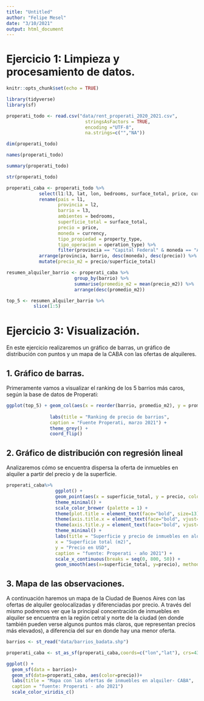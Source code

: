 ```yaml
---
title: "Untitled"
author: "Felipe Mesel"
date: "3/10/2021"
output: html_document
---
```


# Ejercicio 1: Limpieza y procesamiento de datos.

```r
knitr::opts_chunk$set(echo = TRUE)
```

```r
library(tidyverse)
library(sf)
```

```r
properati_todo <- read.csv("data/rent_properati_2020_2021.csv",
                             stringsAsFactors = TRUE,
                             encoding ="UTF-8",
                             na.strings=c("","NA"))
```

```r
dim(properati_todo)
```
```r
names(properati_todo)
```
```r
summary(properati_todo)
```

```r
str(properati_todo)
```

```r
properati_caba <- properati_todo %>%
            select(l1:l3, lat, lon, bedrooms, surface_total, price, currency, property_type, operation_type)%>%
            rename(pais = l1, 
                   provincia = l2, 
                   barrio = l3,
                   ambientes = bedrooms,
                   superficie_total = surface_total, 
                   precio = price, 
                   moneda = currency,
                   tipo_propiedad = property_type,
                   tipo_operacion = operation_type) %>%
                   filter(provincia == "Capital Federal" & moneda == "ARS" & tipo_propiedad %in% c("Departamento", "Casa") & !is.na(barrio) & !is.na(lat) & !is.na(lon) & !is.na(precio) & precio >5000 & precio < 300000 & !is.na(superficie_total) & superficie_total > 18 & superficie_total < 800 &  !is.na(ambientes)) %>%
            arrange(provincia, barrio, desc(moneda), desc(precio)) %>%
            mutate(precio_m2 = precio/superficie_total)
```

```r
resumen_alquiler_barrio <- properati_caba %>%
                         group_by(barrio) %>%
                         summarise(promedio_m2 = mean(precio_m2)) %>%
                         arrange(desc(promedio_m2))
```

```r
top_5 <- resumen_alquiler_barrio %>%
          slice(1:5)
```

# Ejercicio 3: Visualización.

En este ejercicio realizaremos un gráfico de barras, un gráfico de distribución con puntos y un mapa de la CABA con las ofertas de alquileres. 

## 1. Gráfico de barras.

Primeramente vamos a visualizar el ranking de los 5 barrios más caros, según la base de datos de Properati:

```r
ggplot(top_5) + geom_col(aes(x = reorder(barrio, promedio_m2), y = promedio_m2)) +
  
                labs(title = "Ranking de precio de barrios",
                caption = "Fuente Properati, marzo 2021") +
                theme_grey() + 
                coord_flip()
```

## 2. Gráfico de distribución con regresión lineal

Analizaremos cómo se encuentra dispersa la oferta de inmuebles en alquiler a partir del precio y de la superficie.

```r
properati_caba%>% 
                  ggplot() + 
                  geom_point(aes(x = superficie_total, y = precio, color = tipo_propiedad)) +
                  theme_minimal() +
                  scale_color_brewer (palette = 1) +
                  theme(plot.title = element_text(face="bold", size=13)) +
                  theme(axis.title.x = element_text(face="bold", vjust=-0.5, colour="firebrick", size=12)) +
                  theme(axis.title.y = element_text(face="bold", vjust=-0.5, colour="firebrick", size=12)) + 
                  theme_minimal() +
                  labs(title = "Superficie y precio de inmuebles en alquiler- CABA", 
                  x = "Superficie total (m2)",
                  y = "Precio en USD",
                  caption = "fuente: Properati - año 2021") + 
                  scale_x_continuous(breaks = seq(0, 800, 50)) +
                  geom_smooth(aes(x=superficie_total, y=precio), method = "lm", colour="dodgerblue4")
```



## 3. Mapa de las observaciones.

A continuación haremos un mapa de la Ciudad de Buenos Aires con las ofertas de alquiler geolocalizadas y diferenciadas por precio. A través del mismo podremos ver que la principal concentración de inmuebles en alquiler se encuentra en la región cetral y norte de la ciudad (en donde también pueden verse algunos puntos más claros, que representan precios más elevados), a diferencia del sur en donde hay una menor oferta.

```r
barrios <- st_read("data/barrios_badata.shp")
```


```r
properati_caba <- st_as_sf(properati_caba,coords=c("lon","lat"), crs=4326)
```

```r
ggplot() +
  geom_sf(data = barrios)+
  geom_sf(data=properati_caba, aes(color=precio))+
  labs(title = "Mapa con las ofertas de inmuebles en alquiler- CABA", 
  caption = "fuente: Properati - año 2021")
  scale_color_viridis_c()
```

